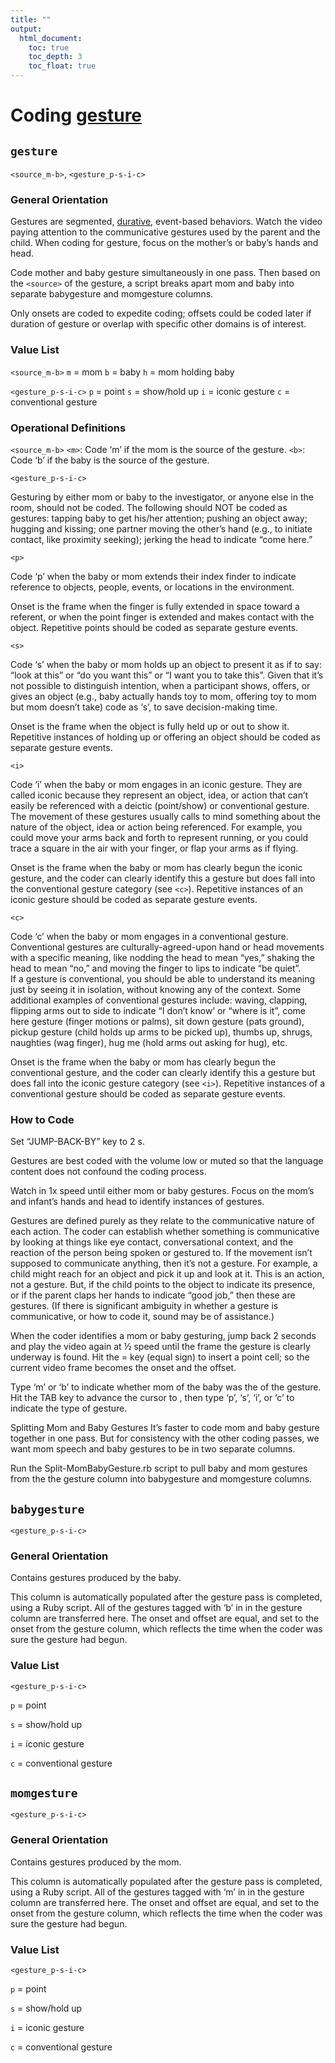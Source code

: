 ```yaml
---
title: ""
output:
  html_document:
    toc: true
    toc_depth: 3
    toc_float: true
---
```


# Coding [gesture](gesture.html)

## `gesture`

`<source_m-b>`, `<gesture_p-s-i-c>`

### General Orientation

Gestures are segmented, [durative](https://www.dictionary.com/browse/durative), event-based behaviors. 
Watch the video paying attention to the communicative gestures used by the parent and the child. 
When coding for gesture, focus on the mother’s or baby’s hands and head.

Code mother and baby gesture simultaneously in one pass. Then based on the `<source>` of the gesture, a script breaks apart mom and baby into separate babygesture and momgesture columns.

Only onsets are coded to expedite coding; offsets could be coded later if duration of gesture or overlap with specific other domains is of interest.

### Value List

`<source_m-b>`
`m` = mom
`b` = baby
`h` = mom holding baby

`<gesture_p-s-i-c>`
`p` = point
`s` = show/hold up
`i` = iconic gesture
`c` = conventional gesture

### Operational Definitions

`<source_m-b>`
`<m>`: Code 'm' if the mom is the source of the gesture.
`<b>`: Code 'b' if the baby is the source of the gesture.

`<gesture_p-s-i-c>`

Gesturing by either mom or baby to the investigator, or anyone else in the room, should not be coded. 
The following should NOT be coded as gestures: tapping baby to get his/her attention; pushing an object away; hugging and kissing; one partner moving the other's hand (e.g., to initiate contact, like proximity seeking); jerking the head to indicate “come here.”

`<p>`

Code 'p' when the baby or mom extends their index finder to indicate reference to objects, people, events, or locations in the environment.

Onset is the frame when the finger is fully extended in space toward a referent, or when the point finger is extended and makes contact with the object. 
Repetitive points should be coded as separate gesture events.

`<s>`

Code 's' when the baby or mom holds up an object to present it as if to say: “look at this” or “do you want this” or “I want you to take this”. 
Given that it’s not possible to distinguish intention, when a participant shows, offers, or gives an object (e.g., baby actually hands toy to mom, offering toy to mom but mom doesn’t take) code as 's', to save decision-making time.

Onset is the frame when the object is fully held up or out to show it. Repetitive instances of holding up or offering an object should be coded as separate gesture events.

`<i>`

Code 'i' when the baby or mom engages in an iconic gesture. 
They are called iconic because they represent an object, idea, or action that can't easily be referenced with a deictic (point/show) or conventional gesture. 
The movement of these gestures usually calls to mind something about the nature of the object, idea or action being referenced. 
For example, you could move your arms back and forth to represent running, or you could trace a square in the air with your finger, or flap your arms as if flying.

Onset is the frame when the baby or mom has clearly begun the iconic gesture, and the coder can clearly identify this a gesture but does fall into the conventional gesture category (see `<c>`). Repetitive instances of an iconic gesture should be coded as separate gesture events.

`<c>`

Code 'c' when the baby or mom engages in a conventional gesture. Conventional gestures are culturally-agreed-upon hand or head movements with a specific meaning, like nodding the head to mean “yes,” shaking the head to mean “no,” and moving the finger to lips to indicate “be quiet”.  
If a gesture is conventional, you should be able to understand its meaning just by seeing it in isolation, without knowing any of the context. 
Some additional examples of conventional gestures include: waving, clapping, flipping arms out to side to indicate “I don’t know’ or “where is it”, come here gesture (finger motions or palms), sit down gesture (pats ground), pickup gesture (child holds up arms to be picked up), thumbs up, shrugs, naughties (wag finger), hug me (hold arms out asking for hug), etc.

Onset is the frame when the baby or mom has clearly begun the conventional gesture, and the coder can clearly identify this a gesture but does fall into the iconic gesture category (see `<i>`). 
Repetitive instances of a conventional gesture should be coded as separate gesture events.

### How to Code

Set “JUMP-BACK-BY” key to 2 s.

Gestures are best coded with the volume low or muted so that the language content does not confound the coding process.

Watch in 1x speed until either mom or baby gestures. Focus on the mom’s and infant’s hands and head to identify instances of gestures.

Gestures are defined purely as they relate to the communicative nature of each action. The coder can establish whether something is communicative by looking at things like eye contact, conversational context, and the reaction of the person being spoken or gestured to. If the movement isn’t supposed to communicate anything, then it’s not a gesture. For example, a child might reach for an object and pick it up and look at it. This is an action, not a gesture. But, if the child points to the object to indicate its presence, or if the parent claps her hands to indicate “good job,” then these are gestures. (If there is significant ambiguity in whether a gesture is communicative, or how to code it, sound may be of assistance.)

When the coder identifies a mom or baby gesturing, jump back 2 seconds and play the video again at ½ speed until the frame the gesture is clearly underway is found. Hit the = key (equal sign) to insert a point cell; so the current video frame becomes the onset and the offset.

Type 'm' or 'b' to indicate whether mom of the baby was the <source> of the gesture. Hit the TAB key to advance the cursor to <gesture>, then type 'p', 's', 'i', or 'c' to indicate the type of gesture.

Splitting Mom and Baby Gestures
It's faster to code mom and baby gesture together in one pass. But for consistency with the other coding passes, we want mom speech and baby gestures to be in two separate columns.

Run the Split-MomBabyGesture.rb script to pull baby and mom gestures from the the gesture column into babygesture and momgesture columns.

## `babygesture`

`<gesture_p-s-i-c>`

### General Orientation

Contains gestures produced by the baby.

This column is automatically populated after the gesture pass is completed, using a Ruby script. All of the gestures tagged with 'b' in <source> in the gesture column are transferred here. The onset and offset are equal, and set to the onset from the gesture column, which reflects the time when the coder was sure the gesture had begun.

### Value List

`<gesture_p-s-i-c>`

`p` = point

`s` = show/hold up

`i` = iconic gesture

`c` = conventional gesture

## `momgesture`

`<gesture_p-s-i-c>`

### General Orientation

Contains gestures produced by the mom.

This column is automatically populated after the gesture pass is completed, using a Ruby script. 
All of the gestures tagged with 'm' in <source> in the gesture column are transferred here. 
The onset and offset are equal, and set to the onset from the gesture column, which reflects the time when the coder was sure the gesture had begun.

### Value List

`<gesture_p-s-i-c>`

`p` = point

`s` = show/hold up

`i` = iconic gesture

`c` = conventional gesture
